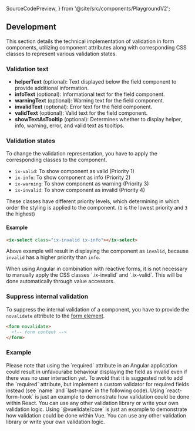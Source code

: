   SourceCodePreview,
} from '@site/src/components/PlaygroundV2';

## Development

This section details the technical implementation of validation in form components, utilizing component attributes along with corresponding CSS classes to represent various validation states.

### Validation text

- **helperText** (optional): Text displayed below the field component to provide additional information.
- **infoText** (optional): Informational text for the field component.
- **warningText** (optional): Warning text for the field component.
- **invalidText** (optional): Error text for the field component.
- **validText** (optional): Valid text for the field component.
- **showTextAsTooltip** (optional): Determines whether to display helper, info, warning, error, and valid text as tooltips.

### Validation states

To change the validation representation, you have to apply the corresponding classes to the component.

- `ix-valid`: To show component as valid (Priority 1)
- `ix-info`: To show component as info (Priority 2)
- `ix-warning`: To show component as warning (Priority 3)
- `ix-invalid`: To show component as invalid (Priority 4)

These classes have different priority levels, which determining in which order the styling is applied to the component. (`1` is the lowest priority and `3` the highest)

#### Example

```html
<ix-select class="ix-invalid ix-info"></ix-select>
```

Above example will result in displaying the component as `invalid`, because `invalid` has a higher priority than `info`.

<Admonition type="tip" icon="💡" title="You are using Angular?">
  When using Angular in combination with reactive forms, it is not necessary to
  manually apply the CSS classes `.ix-invalid` and `.ix-valid`. This will be
  done automatically through value accessors.
</Admonition>

### Suppress internal validation

To suppress the internal validation of a component, you have to provide the `novalidate` attribute to the [form element](https://developer.mozilla.org/en-US/docs/Web/HTML/Element/form#novalidate).

```html
<form novalidate>
  <!-- form content -->
</form>
```

### Example

<Tabs>
  <TabItem value="angular" label="Angular" default>
    <Admonition type="tip" icon="💡" title="Important">
      Please note that using the `required` attribute in an Angular application could result in unfavourabe behaviour displaying the field as invalid even if there was no user interaction yet.
      To avoid that it is suggested not to add the `required` attribute, but implement a custom validator for required fields instead (see `name` and `last-name` in the following code).
    </Admonition>
    <SourceCodePreview framework="angular" name="form-validation" examplesByName/>

  </TabItem>
  <TabItem value="react" label="React">
    <Admonition type="tip" icon="💡" title="Just an example">
      Using `react-form-hook` is just an example to demonstrate how validation could be done
      within React. You can use any other validation library or write your own validation logic.
    </Admonition>
    <SourceCodePreview framework="react" name="form-validation" examplesByName/>

  </TabItem>
  <TabItem value="vue" label="Vue">
    <Admonition type="tip" icon="💡" title="Just an example">
      Using `@vuelidate/core` is just an example to demonstrate how validation could be done
      within Vue. You can use any other validation library or write your own validation logic.
    </Admonition>
    <SourceCodePreview framework="vue" name="form-validation" examplesByName/>

  </TabItem>
</Tabs>
